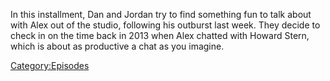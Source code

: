 {{DEFAULTSORT:
    #_EPISODE_0867:Stern Vs. Jones
}}{{Episode
    | title           = Stern Vs. Jones
    | caption         = Listen to this episode on [https://knowledgefight.libsyn.com/867-stern-vs-jones Libsyn] [None Spotify]
    | episodeNumber   = 867
    | length          = 01:13:38
    | airDate         = November 6, 2023
    | previousEpisode = [[866: November 1, 2023]]
    | nextEpisode     = [[868: March 22, 2004]]
}}

{{Stub}}

In this installment, Dan and Jordan try to find something fun to talk about with Alex out of the studio, following his outburst last week.  They decide to check in on the time back in 2013 when Alex chatted with Howard Stern, which is about as productive a chat as you imagine.

[[Category:Episodes]]
